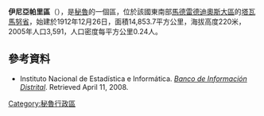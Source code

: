 '''伊尼亞帕里區'''（{{lang-es|Distrito de Iñapari}}），是[[秘魯|秘魯]]的一個區，位於該國東南部[[馬德雷德迪奧斯大區|馬德雷德迪奧斯大區]]的[[塔瓦馬努省|塔瓦馬努省]]，始建於1912年12月26日，面積14,853.7平方公里，海拔高度220米，2005年人口3,591，人口密度每平方公里0.24人。

==參考資料==
*{{es icon}} Instituto Nacional de Estadística e Informática. ''[https://web.archive.org/web/20080417091049/http://desa.inei.gob.pe/mapas/bid/ Banco de Información Distrital]''. Retrieved April 11, 2008.

{{Peru-geo-stub}}
[[Category:秘魯行政區|Category:秘魯行政區]]